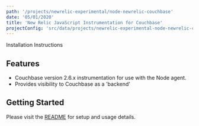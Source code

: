 ```yaml
---
path: '/projects/newrelic-experimental/node-newrelic-couchbase'
date: '05/01/2020'
title: 'New Relic JavaScript Instrumentation for Couchbase'
projectConfig: 'src/data/projects/newrelic-experimental-node-newrelic-couchbase.json'
---
```


<!-- Imports must occur at the top of the file -->


<Link to="https://github.com/newrelic-experimental/node-newrelic-couchbase">
  Installation Instructions
</Link>

## Features

- Couchbase version 2.6.x instrumentation for use with the Node agent.
- Provides visibility to Couchbase as a 'backend'

## Getting Started

Please visit the [README](https://github.com/newrelic-experimental/node-newrelic-couchbase#readme) for setup and usage details.
